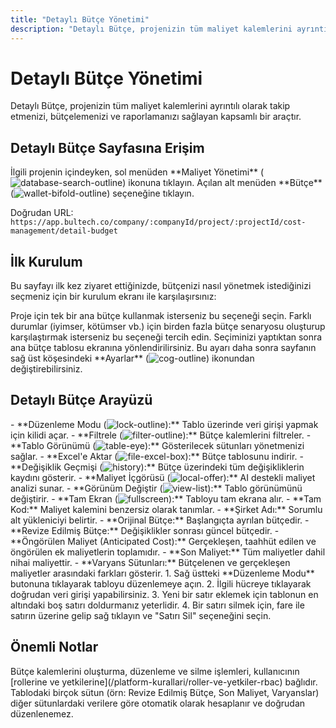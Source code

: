 ```yaml
---
title: "Detaylı Bütçe Yönetimi"
description: "Detaylı Bütçe, projenizin tüm maliyet kalemlerini ayrıntılı olarak takip etmenizi, bütçelemenizi ve raporlamanızı sağlayan kapsamlı bir araçtır."
---
```


# Detaylı Bütçe Yönetimi

Detaylı Bütçe, projenizin tüm maliyet kalemlerini ayrıntılı olarak takip etmenizi, bütçelemenizi ve raporlamanızı sağlayan kapsamlı bir araçtır.

## Detaylı Bütçe Sayfasına Erişim

<Steps>
  <Step title="Maliyet Yönetimine Gidin">
    İlgili projenin içindeyken, sol menüden **Maliyet Yönetimi** (<img src="/icons/database-search-outline.svg" alt="database-search-outline" className="inline align-middle dark:invert" style={{width: '16px', height: '16px', margin: 0}} />) ikonuna tıklayın.
  </Step>
  <Step title="Bütçe'yi Seçin">
    Açılan alt menüden **Bütçe** (<img src="/icons/wallet-bifold-outline.svg" alt="wallet-bifold-outline" className="inline align-middle dark:invert" style={{width: '16px', height: '16px', margin: 0}} />) seçeneğine tıklayın.
  </Step>
</Steps>

Doğrudan URL: `https://app.bultech.co/company/:companyId/project/:projectId/cost-management/detail-budget`

## İlk Kurulum

Bu sayfayı ilk kez ziyaret ettiğinizde, bütçenizi nasıl yönetmek istediğinizi seçmeniz için bir kurulum ekranı ile karşılaşırsınız:

<CardGroup cols={2}>
  <Card title="Varsayılan Bütçe" icon="file-outline">
    Proje için tek bir ana bütçe kullanmak isterseniz bu seçeneği seçin.
  </Card>
  <Card title="Senaryo Bazlı Bütçe" icon="file-multiple-outline">
    Farklı durumlar (iyimser, kötümser vb.) için birden fazla bütçe senaryosu oluşturup karşılaştırmak isterseniz bu seçeneği tercih edin.
  </Card>
</CardGroup>

<Info>
Seçiminizi yaptıktan sonra ana bütçe tablosu ekranına yönlendirilirsiniz. Bu ayarı daha sonra sayfanın sağ üst köşesindeki **Ayarlar** (<img src="/icons/cog-outline.svg" alt="cog-outline" className="inline align-middle dark:invert" style={{width: '16px', height: '16px', margin: 0}} />) ikonundan değiştirebilirsiniz.
</Info>

## Detaylı Bütçe Arayüzü

<AccordionGroup>
  <Accordion title="Global Aksiyonlar (Sağ Üst Köşe)">
    - **Düzenleme Modu (<img src="/icons/lock-outline.svg" alt="lock-outline" className="inline align-middle dark:invert" style={{width: '16px', height: '16px', margin: 0}} />):** Tablo üzerinde veri girişi yapmak için kilidi açar.
    - **Filtrele (<img src="/icons/filter-outline.svg" alt="filter-outline" className="inline align-middle dark:invert" style={{width: '16px', height: '16px', margin: 0}} />):** Bütçe kalemlerini filtreler.
    - **Tablo Görünümü (<img src="/icons/table-eye.svg" alt="table-eye" className="inline align-middle dark:invert" style={{width: '16px', height: '16px', margin: 0}} />):** Gösterilecek sütunları yönetmenizi sağlar.
    - **Excel'e Aktar (<img src="/icons/file-excel-box.svg" alt="file-excel-box" className="inline align-middle dark:invert" style={{width: '16px', height: '16px', margin: 0}} />):** Bütçe tablosunu indirir.
    - **Değişiklik Geçmişi (<img src="/icons/history.svg" alt="history" className="inline align-middle dark:invert" style={{width: '16px', height: '16px', margin: 0}} />):** Bütçe üzerindeki tüm değişikliklerin kaydını gösterir.
    - **Maliyet İçgörüsü (<img src="/icons/local-offer.svg" alt="local-offer" className="inline align-middle dark:invert" style={{width: '16px', height: '16px', margin: 0}} />):** AI destekli maliyet analizi sunar.
    - **Görünüm Değiştir (<img src="/icons/view-list.svg" alt="view-list" className="inline align-middle dark:invert" style={{width: '16px', height: '16px', margin: 0}} />):** Tablo görünümünü değiştirir.
    - **Tam Ekran (<img src="/icons/fullscreen.svg" alt="fullscreen" className="inline align-middle dark:invert" style={{width: '16px', height: '16px', margin: 0}} />):** Tabloyu tam ekrana alır.
  </Accordion>
  <Accordion title="Bütçe Tablosu Sütunları">
    - **Tam Kod:** Maliyet kalemini benzersiz olarak tanımlar.
    - **Şirket Adı:** Sorumlu alt yükleniciyi belirtir.
    - **Orijinal Bütçe:** Başlangıçta ayrılan bütçedir.
    - **Revize Edilmiş Bütçe:** Değişiklikler sonrası güncel bütçedir.
    - **Öngörülen Maliyet (Anticipated Cost):** Gerçekleşen, taahhüt edilen ve öngörülen ek maliyetlerin toplamıdır.
    - **Son Maliyet:** Tüm maliyetler dahil nihai maliyettir.
    - **Varyans Sütunları:** Bütçelenen ve gerçekleşen maliyetler arasındaki farkları gösterir.
  </Accordion>
  <Accordion title="Veri Girişi ve Düzenleme">
    1.  Sağ üstteki **Düzenleme Modu** butonuna tıklayarak tabloyu düzenlemeye açın.
    2.  İlgili hücreye tıklayarak doğrudan veri girişi yapabilirsiniz.
    3.  Yeni bir satır eklemek için tablonun en altındaki boş satırı doldurmanız yeterlidir.
    4.  Bir satırı silmek için, fare ile satırın üzerine gelip sağ tıklayın ve "Satırı Sil" seçeneğini seçin.
  </Accordion>
</AccordionGroup>

## Önemli Notlar

<AccordionGroup>
    <Accordion title="Yetkilendirme">
        Bütçe kalemlerini oluşturma, düzenleme ve silme işlemleri, kullanıcının [rollerine ve yetkilerine](/platform-kurallari/roller-ve-yetkiler-rbac) bağlıdır.
    </Accordion>
    <Accordion title="Otomatik Hesaplamalar">
        Tablodaki birçok sütun (örn: Revize Edilmiş Bütçe, Son Maliyet, Varyanslar) diğer sütunlardaki verilere göre otomatik olarak hesaplanır ve doğrudan düzenlenemez.
    </Accordion>
</AccordionGroup>
